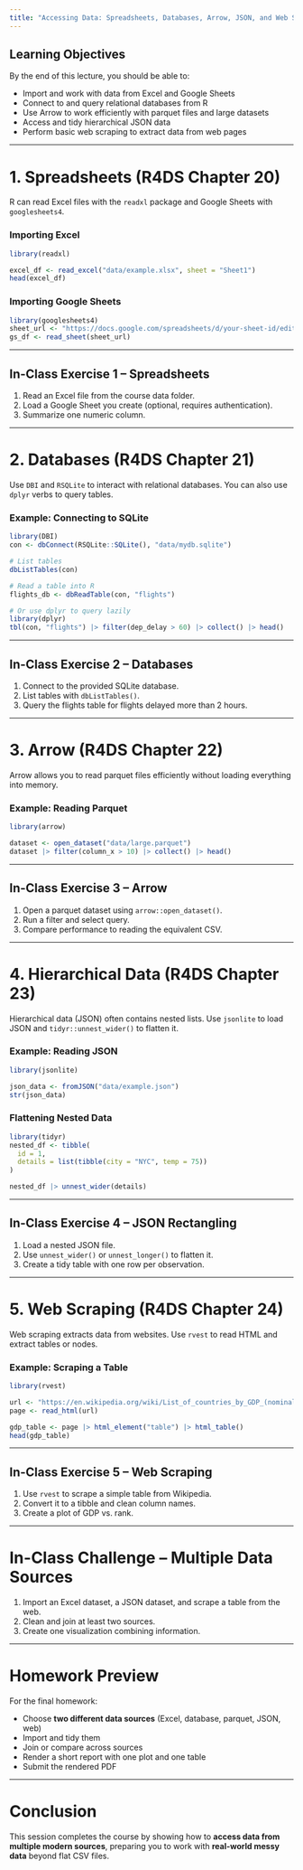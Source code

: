 ```yaml
---
title: "Accessing Data: Spreadsheets, Databases, Arrow, JSON, and Web Scraping"
---
```


## Learning Objectives

By the end of this lecture, you should be able to:

- Import and work with data from Excel and Google Sheets
- Connect to and query relational databases from R
- Use Arrow to work efficiently with parquet files and large datasets
- Access and tidy hierarchical JSON data
- Perform basic web scraping to extract data from web pages

---

# 1. Spreadsheets (R4DS Chapter 20)

R can read Excel files with the `readxl` package and Google Sheets with `googlesheets4`.

### Importing Excel

```r
library(readxl)

excel_df <- read_excel("data/example.xlsx", sheet = "Sheet1")
head(excel_df)
```

### Importing Google Sheets

```r
library(googlesheets4)
sheet_url <- "https://docs.google.com/spreadsheets/d/your-sheet-id/edit#gid=0"
gs_df <- read_sheet(sheet_url)
```

---

## In-Class Exercise 1 – Spreadsheets

1. Read an Excel file from the course data folder.  
2. Load a Google Sheet you create (optional, requires authentication).  
3. Summarize one numeric column.

---

# 2. Databases (R4DS Chapter 21)

Use `DBI` and `RSQLite` to interact with relational databases. You can also use `dplyr` verbs to query tables.

### Example: Connecting to SQLite

```r
library(DBI)
con <- dbConnect(RSQLite::SQLite(), "data/mydb.sqlite")

# List tables
dbListTables(con)

# Read a table into R
flights_db <- dbReadTable(con, "flights")

# Or use dplyr to query lazily
library(dplyr)
tbl(con, "flights") |> filter(dep_delay > 60) |> collect() |> head()
```

---

## In-Class Exercise 2 – Databases

1. Connect to the provided SQLite database.  
2. List tables with `dbListTables()`.  
3. Query the flights table for flights delayed more than 2 hours.

---

# 3. Arrow (R4DS Chapter 22)

Arrow allows you to read parquet files efficiently without loading everything into memory.

### Example: Reading Parquet

```r
library(arrow)

dataset <- open_dataset("data/large.parquet")
dataset |> filter(column_x > 10) |> collect() |> head()
```

---

## In-Class Exercise 3 – Arrow

1. Open a parquet dataset using `arrow::open_dataset()`.  
2. Run a filter and select query.  
3. Compare performance to reading the equivalent CSV.

---

# 4. Hierarchical Data (R4DS Chapter 23)

Hierarchical data (JSON) often contains nested lists. Use `jsonlite` to load JSON and `tidyr::unnest_wider()` to flatten it.

### Example: Reading JSON

```r
library(jsonlite)

json_data <- fromJSON("data/example.json")
str(json_data)
```

### Flattening Nested Data

```r
library(tidyr)
nested_df <- tibble(
  id = 1,
  details = list(tibble(city = "NYC", temp = 75))
)

nested_df |> unnest_wider(details)
```

---

## In-Class Exercise 4 – JSON Rectangling

1. Load a nested JSON file.  
2. Use `unnest_wider()` or `unnest_longer()` to flatten it.  
3. Create a tidy table with one row per observation.

---

# 5. Web Scraping (R4DS Chapter 24)

Web scraping extracts data from websites. Use `rvest` to read HTML and extract tables or nodes.

### Example: Scraping a Table

```r
library(rvest)

url <- "https://en.wikipedia.org/wiki/List_of_countries_by_GDP_(nominal)"
page <- read_html(url)

gdp_table <- page |> html_element("table") |> html_table()
head(gdp_table)
```

---

## In-Class Exercise 5 – Web Scraping

1. Use `rvest` to scrape a simple table from Wikipedia.  
2. Convert it to a tibble and clean column names.  
3. Create a plot of GDP vs. rank.

---

# In-Class Challenge – Multiple Data Sources

1. Import an Excel dataset, a JSON dataset, and scrape a table from the web.  
2. Clean and join at least two sources.  
3. Create one visualization combining information.

---

# Homework Preview

For the final homework:

- Choose **two different data sources** (Excel, database, parquet, JSON, web)
- Import and tidy them
- Join or compare across sources
- Render a short report with one plot and one table
- Submit the rendered PDF

---

# Conclusion

This session completes the course by showing how to **access data from multiple modern sources**, preparing you to work with **real-world messy data** beyond flat CSV files.
